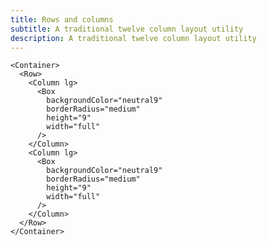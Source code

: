 ```yaml
---
title: Rows and columns
subtitle: A traditional twelve column layout utility
description: A traditional twelve column layout utility
---
```


```tsx live name="simple row and columns"
<Container>
  <Row>
    <Column lg>
      <Box
        backgroundColor="neutral9"
        borderRadius="medium"
        height="9"
        width="full"
      />
    </Column>
    <Column lg>
      <Box
        backgroundColor="neutral9"
        borderRadius="medium"
        height="9"
        width="full"
      />
    </Column>
  </Row>
</Container>
```
